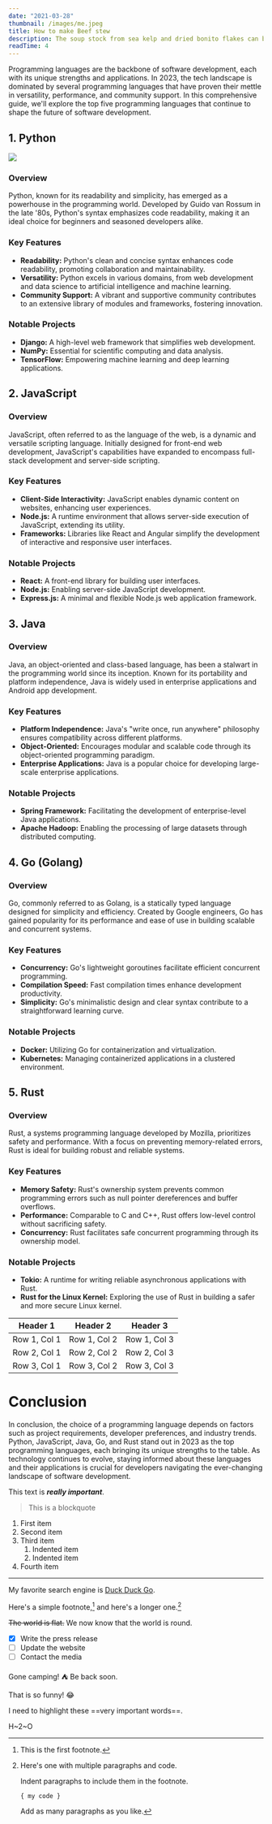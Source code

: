 ```yaml
---
date: "2021-03-28"
thumbnail: /images/me.jpeg
title: How to make Beef stew
description: The soup stock from sea kelp and dried bonito flakes can be used in many Japanese foods such as miso soup, soba, udon, and stew.
readTime: 4
---
```


Programming languages are the backbone of software development, each with its unique strengths and applications. In 2023, the tech landscape is dominated by several programming languages that have proven their mettle in versatility, performance, and community support. In this comprehensive guide, we'll explore the top five programming languages that continue to shape the future of software development.

## 1. Python

![](/images/me.jpeg)

### Overview

<Youtube id="uJH6Lojie5g" />

Python, known for its readability and simplicity, has emerged as a powerhouse in the programming world. Developed by Guido van Rossum in the late '80s, Python's syntax emphasizes code readability, making it an ideal choice for beginners and seasoned developers alike.

### Key Features

- **Readability:** Python's clean and concise syntax enhances code readability, promoting collaboration and maintainability.
- **Versatility:** Python excels in various domains, from web development and data science to artificial intelligence and machine learning.
- **Community Support:** A vibrant and supportive community contributes to an extensive library of modules and frameworks, fostering innovation.

### Notable Projects

- **Django:** A high-level web framework that simplifies web development.
- **NumPy:** Essential for scientific computing and data analysis.
- **TensorFlow:** Empowering machine learning and deep learning applications.

## 2. JavaScript

### Overview

JavaScript, often referred to as the language of the web, is a dynamic and versatile scripting language. Initially designed for front-end web development, JavaScript's capabilities have expanded to encompass full-stack development and server-side scripting.

### Key Features

- **Client-Side Interactivity:** JavaScript enables dynamic content on websites, enhancing user experiences.
- **Node.js:** A runtime environment that allows server-side execution of JavaScript, extending its utility.
- **Frameworks:** Libraries like React and Angular simplify the development of interactive and responsive user interfaces.

### Notable Projects

- **React:** A front-end library for building user interfaces.
- **Node.js:** Enabling server-side JavaScript development.
- **Express.js:** A minimal and flexible Node.js web application framework.

## 3. Java

### Overview

Java, an object-oriented and class-based language, has been a stalwart in the programming world since its inception. Known for its portability and platform independence, Java is widely used in enterprise applications and Android app development.

### Key Features

- **Platform Independence:** Java's "write once, run anywhere" philosophy ensures compatibility across different platforms.
- **Object-Oriented:** Encourages modular and scalable code through its object-oriented programming paradigm.
- **Enterprise Applications:** Java is a popular choice for developing large-scale enterprise applications.

### Notable Projects

- **Spring Framework:** Facilitating the development of enterprise-level Java applications.
- **Apache Hadoop:** Enabling the processing of large datasets through distributed computing.

## 4. Go (Golang)

### Overview

Go, commonly referred to as Golang, is a statically typed language designed for simplicity and efficiency. Created by Google engineers, Go has gained popularity for its performance and ease of use in building scalable and concurrent systems.

### Key Features

- **Concurrency:** Go's lightweight goroutines facilitate efficient concurrent programming.
- **Compilation Speed:** Fast compilation times enhance development productivity.
- **Simplicity:** Go's minimalistic design and clear syntax contribute to a straightforward learning curve.

### Notable Projects

- **Docker:** Utilizing Go for containerization and virtualization.
- **Kubernetes:** Managing containerized applications in a clustered environment.

## 5. Rust

### Overview

Rust, a systems programming language developed by Mozilla, prioritizes safety and performance. With a focus on preventing memory-related errors, Rust is ideal for building robust and reliable systems.

### Key Features

- **Memory Safety:** Rust's ownership system prevents common programming errors such as null pointer dereferences and buffer overflows.
- **Performance:** Comparable to C and C++, Rust offers low-level control without sacrificing safety.
- **Concurrency:** Rust facilitates safe concurrent programming through its ownership model.

### Notable Projects

- **Tokio:** A runtime for writing reliable asynchronous applications with Rust.
- **Rust for the Linux Kernel:** Exploring the use of Rust in building a safer and more secure Linux kernel.

| Header 1     | Header 2     | Header 3     |
| ------------ | ------------ | ------------ |
| Row 1, Col 1 | Row 1, Col 2 | Row 1, Col 3 |
| Row 2, Col 1 | Row 2, Col 2 | Row 2, Col 3 |
| Row 3, Col 1 | Row 3, Col 2 | Row 3, Col 3 |

# Conclusion

In conclusion, the choice of a programming language depends on factors such as project requirements, developer preferences, and industry trends. Python, JavaScript, Java, Go, and Rust stand out in 2023 as the top programming languages, each bringing its unique strengths to the table. As technology continues to evolve, staying informed about these languages and their applications is crucial for developers navigating the ever-changing landscape of software development.

This text is **_really important_**.

> This is a blockquote

1. First item
2. Second item
3. Third item
   1. Indented item
   2. Indented item
4. Fourth item

---

My favorite search engine is [Duck Duck Go](https://duckduckgo.com).

Here's a simple footnote,[^1] and here's a longer one.[^bignote]

[^1]: This is the first footnote.
[^bignote]: Here's one with multiple paragraphs and code.

    Indent paragraphs to include them in the footnote.

    `{ my code }`

    Add as many paragraphs as you like.

~~The world is flat.~~ We now know that the world is round.

- [x] Write the press release
- [ ] Update the website
- [ ] Contact the media

Gone camping! :tent: Be back soon.

That is so funny! :joy:

I need to highlight these ==very important words==.

H~2~O
